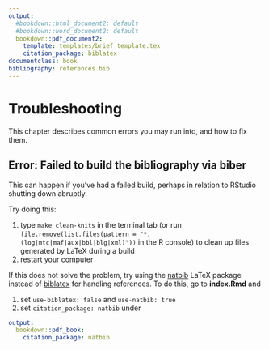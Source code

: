 ```yaml
---
output:
  #bookdown::html_document2: default
  #bookdown::word_document2: default
  bookdown::pdf_document2: 
    template: templates/brief_template.tex
    citation_package: biblatex
documentclass: book
bibliography: references.bib
---
```

  
# Troubleshooting

This chapter describes common errors you may run into, and how to fix them.

## Error: Failed to build the bibliography via biber
This can happen if you've had a failed build, perhaps in relation to RStudio shutting down abruptly.

Try doing this:

1. type `make clean-knits` in the terminal tab (or run `file.remove(list.files(pattern = "*.(log|mtc|maf|aux|bbl|blg|xml)"))` in the R console) to clean up files generated by LaTeX during a build
2. restart your computer 

If this does not solve the problem, try using the [natbib](https://www.overleaf.com/learn/latex/Bibliography_management_with_natbib) LaTeX package instead of [biblatex](https://www.overleaf.com/learn/latex/Articles/Getting_started_with_BibLaTeX) for handling references.
To do this, go to **index.Rmd** and 

1. set `use-biblatex: false` and `use-natbib: true`
2. set `citation_package: natbib` under 

```yaml
output:
  bookdown::pdf_book:
    citation_package: natbib
```